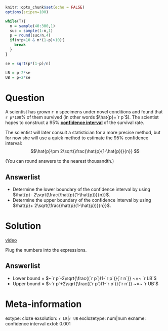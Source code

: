 ```r
knitr::opts_chunk$set(echo = FALSE)
options(scipen=100)

while(T){
  n = sample(40:300,1)
  suc = sample(1:n,1)
  p = round(suc/n,4)
  if(n*p>10 & n*(1-p)>10){
    break
  }
}

se = sqrt(p*(1-p)/n)

LB = p-2*se
UB = p+2*se
```

Question
========

A scientist has grown `r n` specimens under novel conditions and found that `r p*100`% of them survived (in other words $\hat{p}=`r p`$). The scientist hopes to construct a 95% [**confidence interval**](https://en.wikipedia.org/wiki/Confidence_interval){target="blank"} of the survival rate.

The scientist will later consult a statistician for a more precise method, but for now she will use a quick method to estimate the 95% confidence interval:
$$\hat{p}\pm 2\sqrt{\frac{\hat{p}(1-\hat{p})}{n}} $$

(You can round answers to the nearest thousandth.)

Answerlist
--------
* Determine the lower boundary of the confidence interval by using $\hat{p}- 2\sqrt{\frac{\hat{p}(1-\hat{p})}{n}}$.
* Determine the upper boundary of the confidence interval by using $\hat{p}+ 2\sqrt{\frac{\hat{p}(1-\hat{p})}{n}}$.


Solution
========

[video](https://vimeo.com/531948300){target="_blank"}

Plug the numbers into the expressions.

Answerlist
--------
* Lower bound = $~`r p`-2\sqrt{\frac{(`r p`)(1-`r p`)}{`r n`}} ~=~ `r LB`$
* Upper bound = $~`r p`+2\sqrt{\frac{(`r p`)(1-`r p`)}{`r n`}} ~=~ `r UB`$


Meta-information
================
extype: cloze
exsolution: `r LB`|`r UB`
exclozetype: num|num
exname: confidence interval
extol: 0.001

